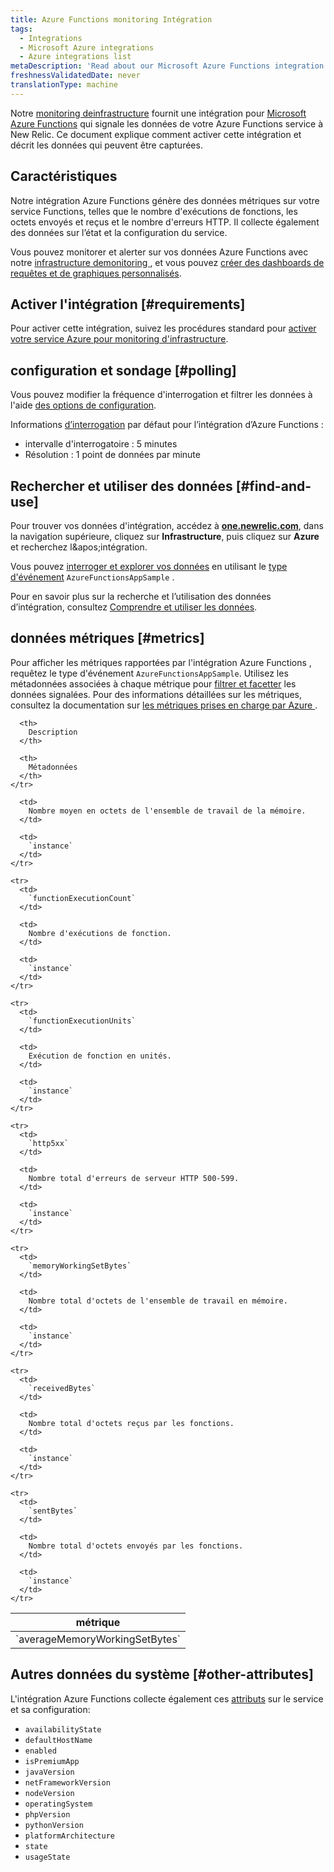 ```yaml
---
title: Azure Functions monitoring Intégration
tags:
  - Integrations
  - Microsoft Azure integrations
  - Azure integrations list
metaDescription: 'Read about our Microsoft Azure Functions integration: what data it reports, and how to enable it.'
freshnessValidatedDate: never
translationType: machine
---
```


Notre [monitoring deinfrastructure](/docs/infrastructure) fournit une intégration pour [Microsoft Azure Functions](https://azure.microsoft.com/en-us/services/functions/) qui signale les données de votre Azure Functions service à New Relic. Ce document explique comment activer cette intégration et décrit les données qui peuvent être capturées.

## Caractéristiques

Notre intégration Azure Functions génère des données métriques sur votre service Functions, telles que le nombre d'exécutions de fonctions, les octets envoyés et reçus et le nombre d'erreurs HTTP. Il collecte également des données sur l’état et la configuration du service.

Vous pouvez monitorer et alerter sur vos données Azure Functions avec notre [infrastructure demonitoring ](/docs/infrastructure), et vous pouvez [créer des dashboards de requêtes et de graphiques personnalisés](/docs/using-new-relic/data/understand-data/query-new-relic-data).

## Activer l'intégration [#requirements]

Pour activer cette intégration, suivez les procédures standard pour [activer votre service Azure pour monitoring d'infrastructure](/docs/infrastructure/microsoft-azure-integrations/getting-started/activate-azure-integrations).

## configuration et sondage [#polling]

Vous pouvez modifier la fréquence d'interrogation et filtrer les données à l'aide [des options de configuration](/docs/integrations/new-relic-integrations/getting-started/configure-polling-frequency-data-collection-cloud-integrations).

Informations [d’interrogation](/docs/infrastructure/microsoft-azure-integrations/azure-integrations-list/azure-polling-intervals-infrastructure-integrations) par défaut pour l’intégration d’Azure Functions :

* intervalle d'interrogatoire : 5 minutes
* Résolution : 1 point de données par minute

## Rechercher et utiliser des données [#find-and-use]

Pour trouver vos données d'intégration, accédez à <DNT>**[one.newrelic.com](https://one.newrelic.com/all-capabilities)**</DNT>, dans la navigation supérieure, cliquez sur <DNT>**Infrastructure**</DNT>, puis cliquez sur <DNT>**Azure**</DNT> et recherchez l&amp;apos;intégration.

Vous pouvez [interroger et explorer vos données](/docs/using-new-relic/data/understand-data/query-new-relic-data) en utilisant le [type d'événement](/docs/data-apis/understand-data/new-relic-data-types/#event-data) `AzureFunctionsAppSample` .

Pour en savoir plus sur la recherche et l’utilisation des données d’intégration, consultez [Comprendre et utiliser les données](/docs/infrastructure/integrations/find-use-infrastructure-integration-data).

## données métriques [#metrics]

Pour afficher les métriques rapportées par l'intégration Azure Functions , requêtez le type d'événement `AzureFunctionsAppSample`. Utilisez les métadonnées associées à chaque métrique pour [filtrer et facetter](/docs/infrastructure/integrations-getting-started/getting-started/understand-integration-data-data-types#metric) les données signalées. Pour des informations détaillées sur les métriques, consultez la documentation sur [les métriques prises en charge par Azure ](https://docs.microsoft.com/en-us/azure/azure-monitor/platform/metrics-supported#microsoftwebsites-functions).

<table>
  <thead>
    <tr>
      <th style={{ width: "290px" }}>
        métrique
      </th>

      <th>
        Description
      </th>

      <th>
        Métadonnées
      </th>
    </tr>
  </thead>

  <tbody>
    <tr>
      <td>
        `averageMemoryWorkingSetBytes`
      </td>

      <td>
        Nombre moyen en octets de l'ensemble de travail de la mémoire.
      </td>

      <td>
        `instance`
      </td>
    </tr>

    <tr>
      <td>
        `functionExecutionCount`
      </td>

      <td>
        Nombre d'exécutions de fonction.
      </td>

      <td>
        `instance`
      </td>
    </tr>

    <tr>
      <td>
        `functionExecutionUnits`
      </td>

      <td>
        Exécution de fonction en unités.
      </td>

      <td>
        `instance`
      </td>
    </tr>

    <tr>
      <td>
        `http5xx`
      </td>

      <td>
        Nombre total d'erreurs de serveur HTTP 500-599.
      </td>

      <td>
        `instance`
      </td>
    </tr>

    <tr>
      <td>
        `memoryWorkingSetBytes`
      </td>

      <td>
        Nombre total d'octets de l'ensemble de travail en mémoire.
      </td>

      <td>
        `instance`
      </td>
    </tr>

    <tr>
      <td>
        `receivedBytes`
      </td>

      <td>
        Nombre total d'octets reçus par les fonctions.
      </td>

      <td>
        `instance`
      </td>
    </tr>

    <tr>
      <td>
        `sentBytes`
      </td>

      <td>
        Nombre total d'octets envoyés par les fonctions.
      </td>

      <td>
        `instance`
      </td>
    </tr>
  </tbody>
</table>

## Autres données du système [#other-attributes]

L'intégration Azure Functions collecte également ces [attributs](/docs/accounts-partnerships/education/getting-started-new-relic/glossary#attribute) sur le service et sa configuration:

* `availabilityState`
* `defaultHostName`
* `enabled`
* `isPremiumApp`
* `javaVersion`
* `netFrameworkVersion`
* `nodeVersion`
* `operatingSystem`
* `phpVersion`
* `pythonVersion`
* `platformArchitecture`
* `state`
* `usageState`